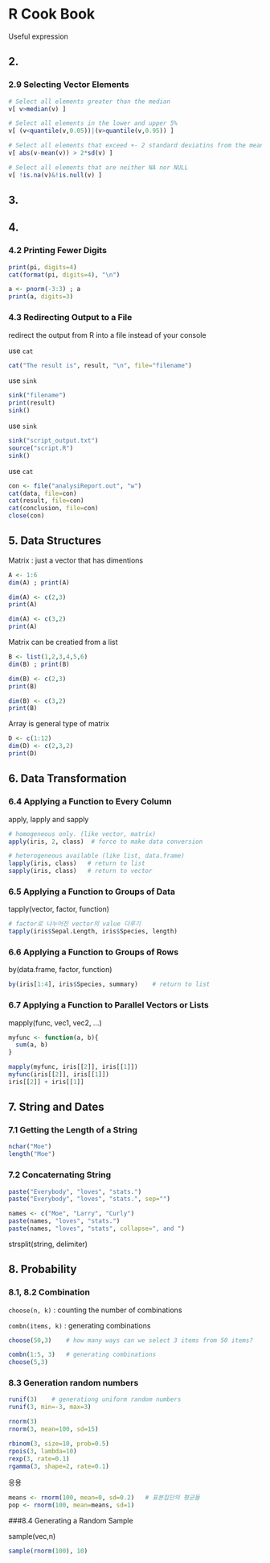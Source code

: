 R Cook Book
====================================================

Useful expression

## 2.

### 2.9 Selecting Vector Elements

```r
# Select all elements greater than the median
v[ v>median(v) ]

# Select all elements in the lower and upper 5%
v[ (v<quantile(v,0.05))|(v>quantile(v,0.95)) ]

# Select all elements that exceed +- 2 standard deviatins from the mean
v[ abs(v-mean(v)) > 2*sd(v) ]

# Select all elements that are neither NA nor NULL
v[ !is.na(v)&!is.null(v) ]
```

## 3.

## 4. 

### 4.2 Printing Fewer Digits

```r
print(pi, digits=4)
cat(format(pi, digits=4), "\n")

a <- pnorm(-3:3) ; a
print(a, digits=3)
```

### 4.3 Redirecting Output to a File

redirect the output from R into a file instead of your console

use `cat`
```r
cat("The result is", result, "\n", file="filename")
```

use `sink`
```r
sink("filename")
print(result)
sink()
```

use `sink` 
```r
sink("script_output.txt")
source("script.R")
sink()
```

use `cat`
```r
con <- file("analysiReport.out", "w")
cat(data, file=con)
cat(result, file=con)
cat(conclusion, file=con)
close(con)
```

## 5. Data Structures

Matrix : just a vector that has dimentions

```r
A <- 1:6
dim(A) ; print(A)

dim(A) <- c(2,3)
print(A)

dim(A) <- c(3,2)
print(A)
```

Matrix can be creatied from a list

```r
B <- list(1,2,3,4,5,6)
dim(B) ; print(B)

dim(B) <- c(2,3)
print(B)

dim(B) <- c(3,2)
print(B)
```

Array is general type of matrix

```r
D <- c(1:12)
dim(D) <- c(2,3,2)
print(D)
```

## 6. Data Transformation

### 6.4 Applying a Function to Every Column

apply, lapply and sapply

```r
# homogeneous only. (like vector, matrix)
apply(iris, 2, class)  # force to make data conversion

# heterogeneous available (like list, data.frame)
lapply(iris, class)   # return to list
sapply(iris, class)   # return to vector
```

### 6.5 Applying a Function to Groups of Data

tapply(vector, factor, function)

```r
# factor로 나누어진 vector의 value 다루기
tapply(iris$Sepal.Length, iris$Species, length)
```

### 6.6 Applying a Function to Groups of Rows

by(data.frame, factor, function)

```r
by(iris[1:4], iris$Species, summary)    # return to list

```

### 6.7 Applying a Function to Parallel Vectors or Lists

mapply(func, vec1, vec2, ...)

```r
myfunc <- function(a, b){
  sum(a, b)
}

mapply(myfunc, iris[[2]], iris[[1]])
myfunc(iris[[2]], iris[[1]])
iris[[2]] + iris[[1]]
```

## 7. String and Dates

### 7.1 Getting the Length of a String 

```r
nchar("Moe")
length("Moe")
```

### 7.2 Concaternating String 

```r
paste("Everybody", "loves", "stats.")
paste("Everybody", "loves", "stats.", sep="")

names <- c("Moe", "Larry", "Curly")
paste(names, "loves", "stats.")
paste(names, "loves", "stats", collapse=", and ")
```

strsplit(string, delimiter)

## 8. Probability

### 8.1, 8.2 Combination

`choose(n, k)` : counting the number of combinations 

`combn(items, k)` : generating combinations

```r
choose(50,3)    # how many ways can we select 3 items from 50 items?

combn(1:5, 3)   # generating combinations
choose(5,3)
```

### 8.3 Generation random numbers

```r
runif(3)    # generationg uniform random numbers
runif(3, min=-3, max=3)

rnorm(3)
rnorm(3, mean=100, sd=15)

rbinom(3, size=10, prob=0.5)
rpois(3, lambda=10)
rexp(3, rate=0.1)
rgamma(3, shape=2, rate=0.1)
```

응용

```r
means <- rnorm(100, mean=0, sd=0.2)   # 표본집단의 평균들
pop <- rnorm(100, mean=means, sd=1)
```

###8.4 Generating a Random Sample

sample(vec,n)

```r
sample(rnorm(100), 10)
```


